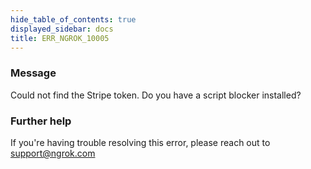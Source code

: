 ```yaml
---
hide_table_of_contents: true
displayed_sidebar: docs
title: ERR_NGROK_10005
---
```


### Message

Could not find the Stripe token. Do you have a script blocker installed?

### Further help

If you're having trouble resolving this error, please reach out to [support@ngrok.com](mailto:support@ngrok.com?subject=Help%20with%20ERR_NGROK_10005)
